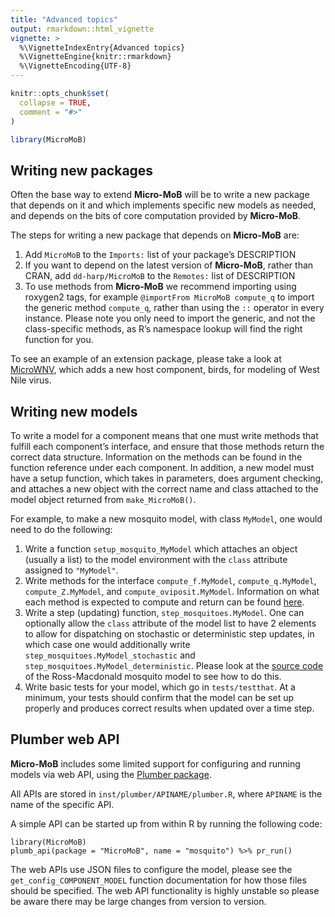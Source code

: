 ```yaml
---
title: "Advanced topics"
output: rmarkdown::html_vignette
vignette: >
  %\VignetteIndexEntry{Advanced topics}
  %\VignetteEngine{knitr::rmarkdown}
  %\VignetteEncoding{UTF-8}
---
```


```r
knitr::opts_chunk$set(
  collapse = TRUE,
  comment = "#>"
)
```

```r
library(MicroMoB)
```

## Writing new packages

Often the base way to extend **Micro-MoB** will be to write a new package that depends on it
and which implements specific new models as needed, and depends on the bits of core computation
provided by **Micro-MoB**.

The steps for writing a new package that depends on **Micro-MoB** are:

  1. Add `MicroMoB` to the `Imports:` list of your package's DESCRIPTION
  2. If you want to depend on the latest version of **Micro-MoB**, rather than CRAN,
  add `dd-harp/MicroMoB` to the `Remotes:` list of DESCRIPTION
  3. To use methods from **Micro-MoB** we recommend importing using roxygen2
  tags, for example `@importFrom MicroMoB compute_q` to import the generic 
  method `compute_q`, rather than using the `::` operator in every instance. Please
  note you only need to import the generic, and not the class-specific methods, as
  R's namespace lookup will find the right function for you.
  
To see an example of an extension package, please take a look at [MicroWNV](https://github.com/dd-harp/MicroWNV),
which adds a new host component, birds, for modeling of West Nile virus.

## Writing new models

To write a model for a component means that one must write methods that fulfill
each component's interface, and ensure that those methods return the correct
data structure. Information on the methods can be found in the function reference
under each component. In addition, a new model must have a setup function,
which takes in parameters, does argument checking, and attaches a new object with
the correct name and class attached to the model object returned from `make_MicroMoB()`.

For example, to make a new mosquito model, with class `MyModel`, one would need
to do the following:
  
  1. Write a function `setup_mosquito_MyModel` which attaches an object (usually a list)
  to the model environment with the `class` attribute assigned to `"MyModel"`.
  2. Write methods for the interface `compute_f.MyModel`, `compute_q.MyModel`,
  `compute_Z.MyModel`, and `compute_oviposit.MyModel`. Information on what each
  method is expected to compute and return can be found [here](https://dd-harp.github.io/MicroMoB/reference/index.html#adult-mosquito-component).
  3. Write a step (updating) function, `step_mosquitoes.MyModel`. One can optionally
  allow the `class` attribute of the model list to have 2 elements to allow for dispatching
  on stochastic or deterministic step updates, in which case one would additionally write
  `step_mosquitoes.MyModel_stochastic` and `step_mosquitoes.MyModel_deterministic`.
  Please look at the [source code](https://github.com/dd-harp/MicroMoB/blob/HEAD/R/mosquito_RM.R)
  of the Ross-Macdonald mosquito model to see how to do this.
  4. Write basic tests for your model, which go in `tests/testthat`. At a minimum,
  your tests should confirm that the model can be set up properly and produces
  correct results when updated over a time step.
  
## Plumber web API

**Micro-MoB** includes some limited support for configuring and running models
via web API, using the [Plumber package](https://www.rplumber.io/).

All APIs are stored in `inst/plumber/APINAME/plumber.R`, where `APINAME` is the name of the specific API.

A simple API can be started up from within R by running the following code:
```
library(MicroMoB)
plumb_api(package = "MicroMoB", name = "mosquito") %>% pr_run()
```

The web APIs use JSON files to configure the model, please see the `get_config_COMPONENT_MODEL`
function documentation for how those files should be specified. The web API functionality
is highly unstable so please be aware there may be large changes from version to version.
